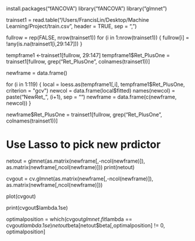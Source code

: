 install.packages("fANCOVA")
library("fANCOVA")
library("glmnet")

trainset1 = read.table("/Users/FrancisLin/Desktop/Machine Learning/Project/train.csv", header = TRUE, sep = ",")

fullrow = rep(FALSE, nrow(trainset1))
for (i in 1:nrow(trainset1))
{
  fullrow[i] = !any(is.na(trainset1[i,29:147]))
}

tempframe1 <-trainset1[fullrow, 29:147]
tempframe1$Ret_PlusOne = trainset1[fullrow, grep("Ret_PlusOne", colnames(trainset1))]

newframe = data.frame()

for (i in 1:119) {
  local = loess.as(tempframe1[,i], tempframe1$Ret_PlusOne, criterion = "gcv")
  newcol = data.frame(local$fitted)
  names(newcol) = paste("NewRet_", (i+1), sep = "")
  newframe = data.frame(c(newframe, newcol))
}

newframe$Ret_PlusOne = trainset1[fullrow, grep("Ret_PlusOne", colnames(trainset1))]

# Use Lasso to pick new prdictor
netout = glmnet(as.matrix(newframe[,-ncol(newframe)]), as.matrix(newframe[,ncol(newframe)]))
print(netout)

cvgout = cv.glmnet(as.matrix(newframe[,-ncol(newframe)]), as.matrix(newframe[,ncol(newframe)]))

plot(cvgout)

print(cvgout$lambda.1se)

optimalposition = which(cvgout$glmnet.fit$lambda == cvgout$lambda.1se)
netout$beta[netout$beta[,optimalposition] != 0, optimalposition]